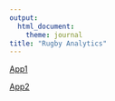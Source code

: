 ```yaml
---
output:
  html_document:
    theme: journal
title: "Rugby Analytics"
---
```

  
  
[App1](https://ezekiel/shiny/RugbyAnalytics/players.Rmd)

[App2](https://ezekiel/shiny/RugbyAnalytics/graphs.html)